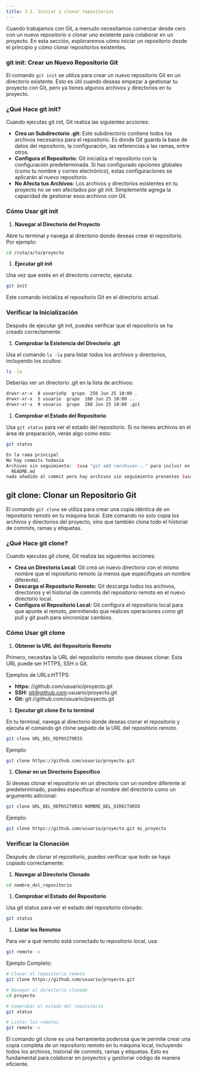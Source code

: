 ```yaml
---
title: 3.1. Iniciar y clonar repositorios
---
```


Cuando trabajamos con Git, a menudo necesitamos comenzar desde cero con un nuevo repositorio o clonar uno existente para colaborar en un proyecto. En esta sección, exploraremos cómo iniciar un repositorio desde el principio y cómo clonar repositorios existentes.

### git init: Crear un Nuevo Repositorio Git

El comando `git init` se utiliza para crear un nuevo repositorio Git en un directorio existente. Esto es útil cuando deseas empezar a gestionar tu proyecto con Git, pero ya tienes algunos archivos y directorios en tu proyecto.

### ¿Qué Hace git init?

Cuando ejecutas git init, Git realiza las siguientes acciones:

- **Crea un Subdirectorio .git:** Este subdirectorio contiene todos los archivos necesarios para el repositorio. Es donde Git guarda la base de datos del repositorio, la configuración, las referencias a las ramas, entre otros.
- **Configura el Repositorio:** Git inicializa el repositorio con la configuración predeterminada. Si has configurado opciones globales (como tu nombre y correo electrónico), estas configuraciones se aplicarán al nuevo repositorio.
- **No Afecta tus Archivos:** Los archivos y directorios existentes en tu proyecto no se ven afectados por git init. Simplemente agrega la capacidad de gestionar esos archivos con Git.

### Cómo Usar git init

1. **Navegar al Directorio del Proyecto**

Abre tu terminal y navega al directorio donde deseas crear el repositorio. Por ejemplo:

```bash
cd /ruta/a/tu/proyecto

```

1. **Ejecutar git init**

Una vez que estés en el directorio correcto, ejecuta:

```bash
git init
```

Este comando inicializa el repositorio Git en el directorio actual.

### **Verificar la Inicialización**

Después de ejecutar git init, puedes verificar que el repositorio se ha creado correctamente:

1. **Comprobar la Existencia del Directorio .git**

Usa el comando `ls -la` para listar todos los archivos y directorios, incluyendo los ocultos:

```bash
ls -la
```

Deberías ver un directorio .git en la lista de archivos:

```bash
drwxr-xr-x  8 usuarioñp  grupo  256 Jun 25 10:00 .
drwxr-xr-x  5 usuario  grupo  160 Jun 25 10:00 ..
drwxr-xr-x  9 usuario  grupo  288 Jun 25 10:00 .git
```

1. **Comprobar el Estado del Repositorio**

Usa `git status` para ver el estado del repositorio. Si no tienes archivos en el área de preparación, verás algo como esto:

```bash
git status

En la rama principal
No hay commits todavía
Archivos sin seguimiento:  (usa "git add <archivo>..." para incluir en lo que se será confirmado)
  README.md
nada añadido al commit pero hay archivos sin seguimiento presentes (usa "git add" para añadirlos)
```

## git clone: Clonar un Repositorio Git

El comando `git clone` se utiliza para crear una copia idéntica de un repositorio remoto en tu máquina local. Este comando no solo copia los archivos y directorios del proyecto, sino que también clona todo el historial de commits, ramas y etiquetas.

### ¿Qué Hace git clone?

Cuando ejecutas git clone, Git realiza las siguientes acciones:

- **Crea un Directorio Local:** Git crea un nuevo directorio con el mismo nombre que el repositorio remoto (a menos que especifiques un nombre diferente).
- **Descarga el Repositorio Remoto:** Git descarga todos los archivos, directorios y el historial de commits del repositorio remoto en el nuevo directorio local.
- **Configura el Repositorio Local:** Git configura el repositorio local para que apunte al remoto, permitiendo que realices operaciones como git pull y git push para sincronizar cambios.

### Cómo Usar git clone

1. **Obtener la URL del Repositorio Remoto**

Primero, necesitas la URL del repositorio remoto que deseas clonar. Esta URL puede ser HTTPS, SSH o Git.

Ejemplos de URLs:HTTPS: 

- **https:** //github.com/usuario/proyecto.git
- **SSH:** git@github.com:usuario/proyecto.git
- **Git:** git://github.com/usuario/proyecto.git
1. **Ejecutar git clone En tu terminal**

En tu terminal, navega al directorio donde deseas clonar el repositorio y ejecuta el comando git clone seguido de la URL del repositorio remoto.

```bash
git clone URL_DEL_REPOSITORIO

```

Ejemplo:

```bash
git clone https://github.com/usuario/proyecto.git

```

1. **Clonar en un Directorio Específico**

Si deseas clonar el repositorio en un directorio con un nombre diferente al predeterminado, puedes especificar el nombre del directorio como un argumento adicional:

```bash
git clone URL_DEL_REPOSITORIO NOMBRE_DEL_DIRECTORIO
```

Ejemplo: 

```bash
git clone https://github.com/usuario/proyecto.git mi_proyecto
```

### Verificar la Clonación

Después de clonar el repositorio, puedes verificar que todo se haya copiado correctamente:

1. **Navegar al Directorio Clonado**

```bash
cd nombre_del_repositorio
```

1. **Comprobar el Estado del Repositorio**

Usa git status para ver el estado del repositorio clonado:

```bash
git status
```

1. **Listar los Remotos**

Para ver a qué remoto está conectado tu repositorio local, usa:

```bash
git remote -v
```

Ejemplo Completo:

```bash
# Clonar el repositorio remoto
git clone https://github.com/usuario/proyecto.git

# Navegar al directorio clonado
cd proyecto

# Comprobar el estado del repositorio
git status

# Listar los remotos
git remote -v
```

El comando git clone es una herramienta poderosa que te permite crear una copia completa de un repositorio remoto en tu máquina local, incluyendo todos los archivos, historial de commits, ramas y etiquetas. Esto es fundamental para colaborar en proyectos y gestionar código de manera eficiente.
